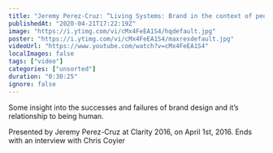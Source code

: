 ```yaml
---
title: "Jeremy Perez-Cruz: “Living Systems: Brand in the context of peoples lives” — Clarity 2016"
publishedAt: "2020-04-21T17:22:19Z"
image: "https://i.ytimg.com/vi/cMx4FeEA1S4/hqdefault.jpg"
poster: "https://i.ytimg.com/vi/cMx4FeEA1S4/maxresdefault.jpg"
videoUrl: "https://www.youtube.com/watch?v=cMx4FeEA1S4"
localImages: false
tags: ["video"]
categories: ["unsorted"]
duration: "0:30:25"
ignore: false
---
```

Some insight into the successes and failures of brand design and it’s relationship to being human.

Presented by Jeremy Perez-Cruz at Clarity 2016, on April 1st, 2016. Ends with an interview with Chris Coyier
